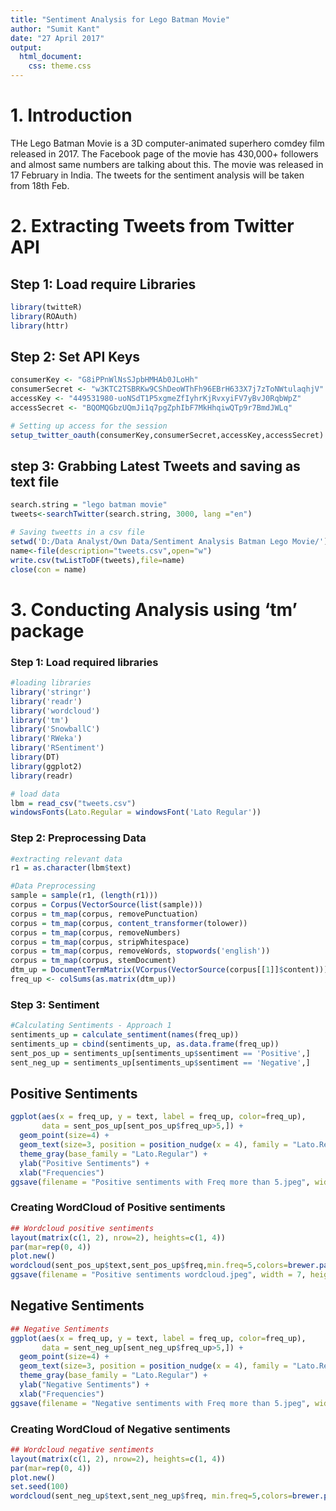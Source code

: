 ```yaml
---
title: "Sentiment Analysis for Lego Batman Movie"
author: "Sumit Kant"
date: "27 April 2017"
output: 
  html_document:
    css: theme.css
---
```


# 1. Introduction

THe Lego Batman Movie is a 3D computer-animated superhero comdey film released in 2017.
The Facebook page of the movie has 430,000+ followers and almost same numbers are talking about this. The movie was released in 17 February in India. The tweets for the sentiment analysis will be taken from 18th Feb.

# 2. Extracting Tweets from Twitter API

## Step 1: Load require Libraries
```r
library(twitteR)
library(ROAuth)
library(httr)
```
## Step 2: Set API Keys
```r
consumerKey <- "G8iPPnWlNsSJpbHMHAb0JLoHh"
consumerSecret <- "w3KTC2TSBRKw9CShDeoWThFh96EBrH633X7j7zToNWtulaqhjV"
accessKey <- "449531980-uoNSdT1P5xgmeZfIyhrKjRvxyiFV7yBvJ0RqbWpZ"
accessSecret <- "BQOMQGbzUQmJi1q7pgZphIbF7MkHhqiwQTp9r7BmdJWLq"

# Setting up access for the session
setup_twitter_oauth(consumerKey,consumerSecret,accessKey,accessSecret)
```
## step 3: Grabbing Latest Tweets and saving as text file

```r
search.string = "lego batman movie"
tweets<-searchTwitter(search.string, 3000, lang ="en")

# Saving tweetts in a csv file
setwd('D:/Data Analyst/Own Data/Sentiment Analysis Batman Lego Movie/')
name<-file(description="tweets.csv",open="w")
write.csv(twListToDF(tweets),file=name)
close(con = name)
```
# 3. Conducting Analysis using 'tm' package

### Step 1: Load required libraries
```r
#loading libraries
library('stringr')
library('readr')
library('wordcloud')
library('tm')
library('SnowballC')
library('RWeka')
library('RSentiment')
library(DT)
library(ggplot2)
library(readr)

# load data
lbm = read_csv("tweets.csv")
windowsFonts(Lato.Regular = windowsFont('Lato Regular'))
```

### Step 2: Preprocessing Data

```r
#extracting relevant data
r1 = as.character(lbm$text)

#Data Preprocessing
sample = sample(r1, (length(r1)))
corpus = Corpus(VectorSource(list(sample)))
corpus = tm_map(corpus, removePunctuation)
corpus = tm_map(corpus, content_transformer(tolower))
corpus = tm_map(corpus, removeNumbers)
corpus = tm_map(corpus, stripWhitespace)
corpus = tm_map(corpus, removeWords, stopwords('english'))
corpus = tm_map(corpus, stemDocument)
dtm_up = DocumentTermMatrix(VCorpus(VectorSource(corpus[[1]]$content)))
freq_up <- colSums(as.matrix(dtm_up))
```
### Step 3: Sentiment
```r
#Calculating Sentiments - Approach 1
sentiments_up = calculate_sentiment(names(freq_up))
sentiments_up = cbind(sentiments_up, as.data.frame(freq_up))
sent_pos_up = sentiments_up[sentiments_up$sentiment == 'Positive',]
sent_neg_up = sentiments_up[sentiments_up$sentiment == 'Negative',]
```
## Positive Sentiments
```r
ggplot(aes(x = freq_up, y = text, label = freq_up, color=freq_up), 
       data = sent_pos_up[sent_pos_up$freq_up>5,]) + 
  geom_point(size=4) +
  geom_text(size=3, position = position_nudge(x = 4), family = "Lato.Regular") +
  theme_gray(base_family = "Lato.Regular") +
  ylab("Positive Sentiments") +
  xlab("Frequencies")
ggsave(filename = "Positive sentiments with Freq more than 5.jpeg", width = 7, height = 4)
```
### Creating WordCloud of Positive sentiments
```r
## Wordcloud positive sentiments
layout(matrix(c(1, 2), nrow=2), heights=c(1, 4))
par(mar=rep(0, 4))
plot.new()
wordcloud(sent_pos_up$text,sent_pos_up$freq,min.freq=5,colors=brewer.pal(6,"Dark2"))
ggsave(filename = "Positive sentiments wordcloud.jpeg", width = 7, height = 4)

```


## Negative Sentiments
```r

## Negative Sentiments
ggplot(aes(x = freq_up, y = text, label = freq_up, color=freq_up), 
       data = sent_neg_up[sent_neg_up$freq_up>5,]) + 
  geom_point(size=4) +
  geom_text(size=3, position = position_nudge(x = 4), family = "Lato.Regular") +
  theme_gray(base_family = "Lato.Regular") +
  ylab("Negative Sentiments") +
  xlab("Frequencies")
ggsave(filename = "Negative sentiments with Freq more than 5.jpeg", width = 7, height = 4)

```
### Creating WordCloud of Negative sentiments
```r
## Wordcloud negative sentiments
layout(matrix(c(1, 2), nrow=2), heights=c(1, 4))
par(mar=rep(0, 4))
plot.new()
set.seed(100)
wordcloud(sent_neg_up$text,sent_neg_up$freq, min.freq=5,colors=brewer.pal(6 ,"Dark2"))
```

